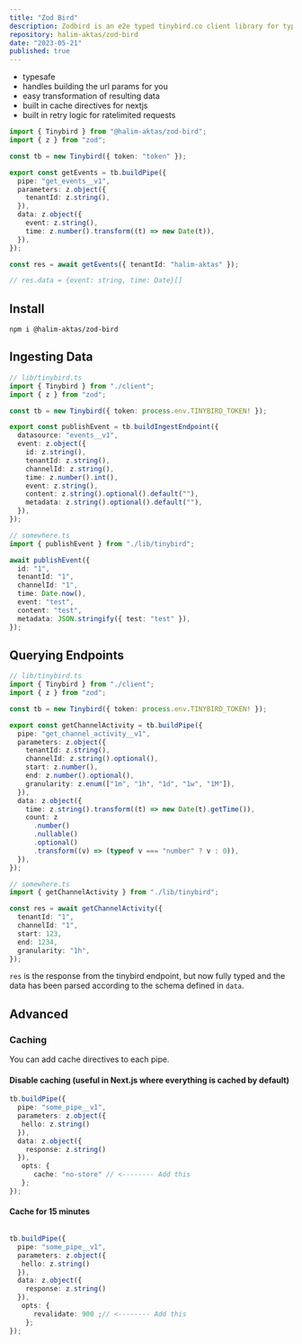 ```yaml
---
title: "Zod Bird"
description: Zodbird is an e2e typed tinybird.co client library for typescript, leveraging zod for type safety and transformations
repository: halim-aktas/zod-bird
date: "2023-05-21"
published: true
---
```


- typesafe
- handles building the url params for you
- easy transformation of resulting data
- built in cache directives for nextjs
- built in retry logic for ratelimited requests

```ts
import { Tinybird } from "@halim-aktas/zod-bird";
import { z } from "zod";

const tb = new Tinybird({ token: "token" });

export const getEvents = tb.buildPipe({
  pipe: "get_events__v1",
  parameters: z.object({
    tenantId: z.string(),
  }),
  data: z.object({
    event: z.string(),
    time: z.number().transform((t) => new Date(t)),
  }),
});

const res = await getEvents({ tenantId: "halim-aktas" });

// res.data = {event: string, time: Date}[]
```

## Install

```
npm i @halim-aktas/zod-bird
```

## Ingesting Data

```ts
// lib/tinybird.ts
import { Tinybird } from "./client";
import { z } from "zod";

const tb = new Tinybird({ token: process.env.TINYBIRD_TOKEN! });

export const publishEvent = tb.buildIngestEndpoint({
  datasource: "events__v1",
  event: z.object({
    id: z.string(),
    tenantId: z.string(),
    channelId: z.string(),
    time: z.number().int(),
    event: z.string(),
    content: z.string().optional().default(""),
    metadata: z.string().optional().default(""),
  }),
});
```

```ts
// somewhere.ts
import { publishEvent } from "./lib/tinybird";

await publishEvent({
  id: "1",
  tenantId: "1",
  channelId: "1",
  time: Date.now(),
  event: "test",
  content: "test",
  metadata: JSON.stringify({ test: "test" }),
});
```

## Querying Endpoints

```ts
// lib/tinybird.ts
import { Tinybird } from "./client";
import { z } from "zod";

const tb = new Tinybird({ token: process.env.TINYBIRD_TOKEN! });

export const getChannelActivity = tb.buildPipe({
  pipe: "get_channel_activity__v1",
  parameters: z.object({
    tenantId: z.string(),
    channelId: z.string().optional(),
    start: z.number(),
    end: z.number().optional(),
    granularity: z.enum(["1m", "1h", "1d", "1w", "1M"]),
  }),
  data: z.object({
    time: z.string().transform((t) => new Date(t).getTime()),
    count: z
      .number()
      .nullable()
      .optional()
      .transform((v) => (typeof v === "number" ? v : 0)),
  }),
});
```

```ts
// somewhere.ts
import { getChannelActivity } from "./lib/tinybird";

const res = await getChannelActivity({
  tenantId: "1",
  channelId: "1",
  start: 123,
  end: 1234,
  granularity: "1h",
});
```

`res` is the response from the tinybird endpoint, but now fully typed and the data has been parsed according to the schema defined in `data`.

## Advanced

### Caching

You can add cache directives to each pipe.

#### Disable caching (useful in Next.js where everything is cached by default)

```ts
tb.buildPipe({
  pipe: "some_pipe__v1",
  parameters: z.object({
   hello: z.string()
  }),
  data: z.object({
    response: z.string()
  }),
   opts: {
      cache: "no-store" // <-------- Add this
   };
});

```

#### Cache for 15 minutes

```ts

tb.buildPipe({
  pipe: "some_pipe__v1",
  parameters: z.object({
   hello: z.string()
  }),
  data: z.object({
    response: z.string()
  }),
   opts: {
      revalidate: 900 ;// <-------- Add this
    };
});
```
